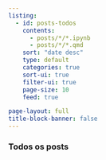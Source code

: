 ```yaml
---
listing:
  - id: posts-todos
    contents: 
      - posts/*/*.ipynb
      - posts/*/*.qmd
    sort: "date desc"
    type: default
    categories: true
    sort-ui: true
    filter-ui: true
    page-size: 10
    feed: true

page-layout: full
title-block-banner: false
---
```



### Todos os posts

:::{#posts-todos}
:::

